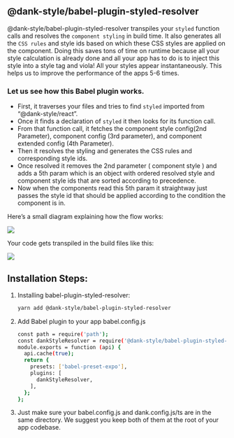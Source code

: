 
<Meta title="advanced/Babel Plugins" />

## @dank-style/babel-plugin-styled-resolver

@dank-style/babel-plugin-styled-resolver transpiles your `styled` function calls and resolves the `component styling` in build time. It also generates all the `CSS rules` and style ids based on which these CSS styles are applied on the component. Doing this saves tons of time on runtime because all your style calculation is already done and all your app has to do is to inject this style into a style tag and viola! All your styles appear instantaneously. This helps us to improve the performance of the apps 5-6 times.

### **Let us see how this Babel plugin works.**

- First, it traverses your files and tries to find `styled` imported from “@dank-style/react”.
- Once it finds a declaration of `styled` it then looks for its function call.
- From that function call, it fetches the component style config(2nd Parameter), component config (3rd parameter), and component extended config (4th Parameter).
- Then it resolves the styling and generates the CSS rules and corresponding style ids.
- Once resolved it removes the 2nd parameter ( component style ) and adds a 5th param which is an object with ordered resolved style and component style ids that are sorted according to precedence.
- Now when the components read this 5th param it straightway just passes the style id that should be applied according to the condition the component is in.

Here’s a small diagram explaining how the flow works:

<img src="./BabelResolverSteps.png" />

Your code gets transpiled in the build files like this:

<img src="./BabelResolverSteps.png" />

## Installation Steps:

1. Installing babel-plugin-styled-resolver:

   ```bash
   yarn add @dank-style/babel-plugin-styled-resolver
   ```

2. Add Babel plugin to your app babel.config.js

   ```bash
   const path = require('path');
   const dankStyleResolver = require('@dank-style/babel-plugin-styled-resolver');
   module.exports = function (api) {
     api.cache(true);
     return {
       presets: ['babel-preset-expo'],
       plugins: [
         dankStyleResolver,
       ],
     };
   };
   ```

3. Just make sure your babel.config.js and dank.config.js/ts are in the same directory. We suggest you keep both of them at the root of your app codebase.

